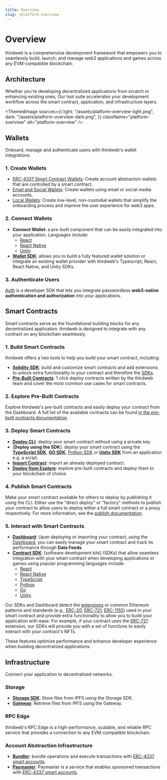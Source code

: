```yaml
---
title: Overview
slug: /platform-overview
---
```



# Overview

thirdweb is a comprehensive development framework that empowers you to seamlessly
build, launch, and manage web3 applications and games across any EVM-compatible blockchain.

## Architecture

Whether you're developing decentralized applications from scratch or enhancing existing ones,
Our tool suite accelerates your development workflow across the smart contract, application, and infrastructure layers.

<ThemedImage
  sources={{
    light: "/assets/platform-overview-light.png",
    dark: "/assets/platform-overview-dark.png",
  }}
  className="platform-overview"
  alt="platform-overview"
/>

## Wallets

Onboard, manage and authenticate users with thirdweb's wallet integrations.

### 1. Create Wallets

- [ERC-4337 Smart Contract Wallets](/smart-wallet): Create account abstraction wallets that are controlled by a smart contract.
- [Email and Social Wallets](/wallet/paper): Create wallets using email or social media accounts.
- [Local Wallets](/wallet/local-wallet): Create low-level, non-custodial wallets that simplify the onboarding process and improve the user experience for web3 apps.

### 2. Connect Wallets

- **Connect Wallet**: a pre-built component that can be easily integrated into your application. Languages include:
  - [React](/react/connectwallet)
  - [React Native](/react-native/connectwallet)
  - [Unity](/unity/unity.connectwallet)
- [**Wallet SDK**](/wallet): allows you to build a fully featured wallet solution or integrate an existing wallet provider with thirdweb's Typescript, React, React Native, and Unity SDKs.

### 3. Authenticate Users

[Auth](/auth) is a developer SDK that lets you integrate passwordless **web3-native authentication and authorization** into your applications.

## Smart Contracts

Smart contracts serve as the foundational building blocks for any decentralized application.
thirdweb is designed to integrate with any contract on any blockchain seamlessly.

### 1. Build Smart Contracts

thirdweb offers a two tools to help you build your smart contract, including:

- [**Solidity SDK**](/solidity): build and customize smart contracts and add extensions to unlock extra functionality in your contract and therefore the [SDKs](/sdk).
- [**Pre-Built Contracts**](/pre-built-contracts): 1 click deploy contracts written by the thirdweb team and cover the most common use cases for smart contracts.

### 2. Explore Pre-Built Contracts

Explore thirdweb's pre-built contracts and easily deploy your contract from the Dashboard.
A full list of the available contracts can be found [in the pre-built ocntracts documentation](/pre-built-contracts).

### 3. Deploy Smart Contracts

- [**Deploy CLI**](/cli): deploy your smart contract without using a private key.
- [**Deploy using the SDK**]: deploy your smart contract using the [**TypeScript SDK**](/typescript/sdk.contractdeployer), [**GO SDK**](/go/contract_deployer), [Python SDK](/python/python.contractdeployer) or [**Unity SDK**](/unity/contractdeployer) from an application e.g. a script.
- [**Import Contract**](/import-contract): import an already deployed contract.
- [**Deploy from Explore**](https://thirdweb.com/explore): explore pre-built contracts and deploy them to your blockchain of choice.

### 4. Publish Smart Contracts

Make your smart contract available for others to deploy by publishing it using the CLI.
Either use the "direct deploy" or "factory" methods to publish your contract to allow users to deploy either a full smart contract or a proxy respectively.
For more information, see the [publish documentation](/publish).

### 5. Interact with Smart Contracts

- [**Dashboard**](/dashboard): Upon deploying or importing your contract, using the [Dashboard](/dashboard), you can easily manage your smart contract and track its performance through **Data Feeds**.
- [**Contract SDK**](/sdk): [software development kits] (SDKs) that allow seamless integration with your smart contract when developing applications or games using popular programming languages include:
  - [React](/react)
  - [React Native](/react-native)
  - [TypeScript](/typescript)
  - [Python](/python)
  - [Go](/go)
  - [Unity](/unity).

Our SDKs and Dashboard detect the [extensions](/solidity/extensions) or common Ethereum patterns and standards (e.g., [ERC-20](/solidity/extensions/erc20), [ERC-721](/solidity/extensions/erc721), [ERC-1155](/solidity/extensions/erc1155)) used in your smart contract and provide extra functionality to allow you to build your application with ease. For example, if your contract uses the [ERC-721](/solidity/extensions/erc721) extension, our SDKs will provide you with a set of functions to easily interact with your contract's NFTs.

These features optimize performance and enhance developer experience when building decentralized applications.

## Infrastructure

Connect your application to decentralized networks.

### Storage

- [**Storage SDK**](/storage): Store files from IPFS using the Storage SDK.
- [**Gateway**](/storage#gateway): Retrieve files from IPFS using the Gateway.

### RPC Edge

thirdweb's RPC Edge is a high-performance, scalable, and reliable RPC service that provides a connection to any EVM-compatible blockchain.

### Account Abstraction Infrastructure

- [**Bundler**](/smart-wallet/infrastructure): bundle operations and execute transactions with [ERC-4337 smart accounts](/smart-wallet).
- [**Paymaster**](/smart-wallet/infrastructure): Paymaster is a service that enables sponsored transactions with [ERC-4337 smart accounts](/smart-wallet).

